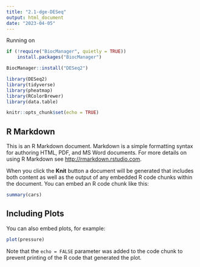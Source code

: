 ```yaml
---
title: "2.1-dge-DESeq"
output: html_document
date: "2023-04-05"
---
```



Running on 

```r
if (!require("BiocManager", quietly = TRUE))
    install.packages("BiocManager")

BiocManager::install("DESeq2")
```



```r
library(DESeq2)
library(tidyverse)
library(pheatmap)
library(RColorBrewer)
library(data.table)
```


```r
knitr::opts_chunk$set(echo = TRUE)
```

## R Markdown

This is an R Markdown document. Markdown is a simple formatting syntax for authoring HTML, PDF, and MS Word documents. For more details on using R Markdown see <http://rmarkdown.rstudio.com>.

When you click the **Knit** button a document will be generated that includes both content as well as the output of any embedded R code chunks within the document. You can embed an R code chunk like this:

```r
summary(cars)
```

## Including Plots

You can also embed plots, for example:

```r
plot(pressure)
```

Note that the `echo = FALSE` parameter was added to the code chunk to prevent printing of the R code that generated the plot.
